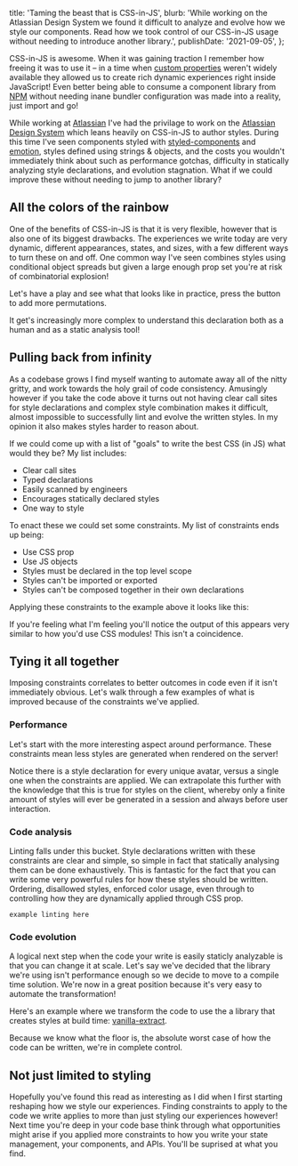   title: 'Taming the beast that is CSS-in-JS',
  blurb:
    'While working on the Atlassian Design System we found it difficult to analyze and evolve how we style our components. Read how we took control of our CSS-in-JS usage without needing to introduce another library.',
  publishDate: '2021-09-05',
};

CSS-in-JS is awesome.
When it was gaining traction I remember how freeing it was to use it –
in a time when [custom properties](https://developer.mozilla.org/en-US/docs/Web/CSS/--*) weren't widely available they allowed us to create rich dynamic experiences right inside JavaScript!
Even better being able to consume a component library from [NPM](https://npmjs.com) without needing inane bundler configuration was made into a reality,
just import and go!

While working at [Atlassian](https://atlassian.com) I've had the privilage to work on the [Atlassian Design System](https://atlassian.design/) which leans heavily on CSS-in-JS to author styles.
During this time I've seen components styled with [styled-components](https://styled-components.com/) and [emotion](https://emotion.sh/docs/introduction),
styles defined using strings & objects,
and the costs you wouldn't immediately think about such as performance gotchas,
difficulty in statically analyzing style declarations,
and evolution stagnation.
What if we could improve these without needing to jump to another library?

## All the colors of the rainbow

One of the benefits of CSS-in-JS is that it is very flexible,
however that is also one of its biggest drawbacks.
The experiences we write today are very dynamic,
different appearances,
states,
and sizes,
with a few different ways to turn these on and off.
One common way I've seen combines styles using conditional object spreads but given a large enough prop set you're at risk of combinatorial explosion!

Let's have a play and see what that looks like in practice,
press the button to add more permutations.

<ExampleContainer>
  <DynamicStyles />
</ExampleContainer>

It get's increasingly more complex to understand this declaration both as a human and as a static analysis tool!

## Pulling back from infinity

As a codebase grows I find myself wanting to automate away all of the nitty gritty,
and work towards the holy grail of code consistency.
Amusingly however if you take the code above it turns out not having clear call sites for style declarations and complex style combination makes it difficult,
almost impossible to successfully lint and evolve the written styles.
In my opinion it also makes styles harder to reason about.

If we could come up with a list of "goals" to write the best CSS (in JS) what would they be?
My list includes:

- Clear call sites
- Typed declarations
- Easily scanned by engineers
- Encourages statically declared styles
- One way to style

To enact these we could set some constraints.
My list of constraints ends up being:

- Use CSS prop
- Use JS objects
- Styles must be declared in the top level scope
- Styles can't be imported or exported
- Styles can't be composed together in their own declarations

Applying these constraints to the example above it looks like this:

<ExampleContainer>
  <ConstrainStyles />
</ExampleContainer>

If you're feeling what I'm feeling you'll notice the output of this appears very similar to how you'd use CSS modules!
This isn't a coincidence.

## Tying it all together

Imposing constraints correlates to better outcomes in code even if it isn't immediately obvious.
Let's walk through a few examples of what is improved because of the constraints we've applied.

### Performance

Let's start with the more interesting aspect around performance.
These constraints mean less styles are generated when rendered on the server!

<ExampleContainer>
  <AvatarExample />
</ExampleContainer>

Notice there is a style declaration for every unique avatar,
versus a single one when the constraints are applied.
We can extrapolate this further with the knowledge that this is true for styles on the client,
whereby only a finite amount of styles will ever be generated in a session and always before user interaction.

### Code analysis

Linting falls under this bucket.
Style declarations written with these constraints are clear and simple,
so simple in fact that statically analysing them can be done exhaustively.
This is fantastic for the fact that you can write some very powerful rules for how these styles should be written.
Ordering,
disallowed styles,
enforced color usage,
even through to controlling how they are dynamically applied through CSS prop.

```
example linting here
```

### Code evolution

A logical next step when the code your write is easily staticly analyzable is that you can change it at scale.
Let's say we've decided that the library we're using isn't performance enough so we decide to move to a compile time solution.
We're now in a great position because it's very easy to automate the transformation!

Here's an example where we transform the code to use the a library that creates styles at build time: [vanilla-extract](https://vanilla-extract.style/).

<ExampleContainer>
  <CodemodStyles />
</ExampleContainer>

Because we know what the floor is,
the absolute worst case of how the code can be written,
we're in complete control.

## Not just limited to styling

Hopefully you've found this read as interesting as I did when I first starting reshaping how we style our experiences.
Finding constraints to apply to the code we write applies to more than just styling our experiences however!
Next time you're deep in your code base think through what opportunities might arise if you applied more constraints to how you write your state management,
your components,
and APIs.
You'll be suprised at what you find.

